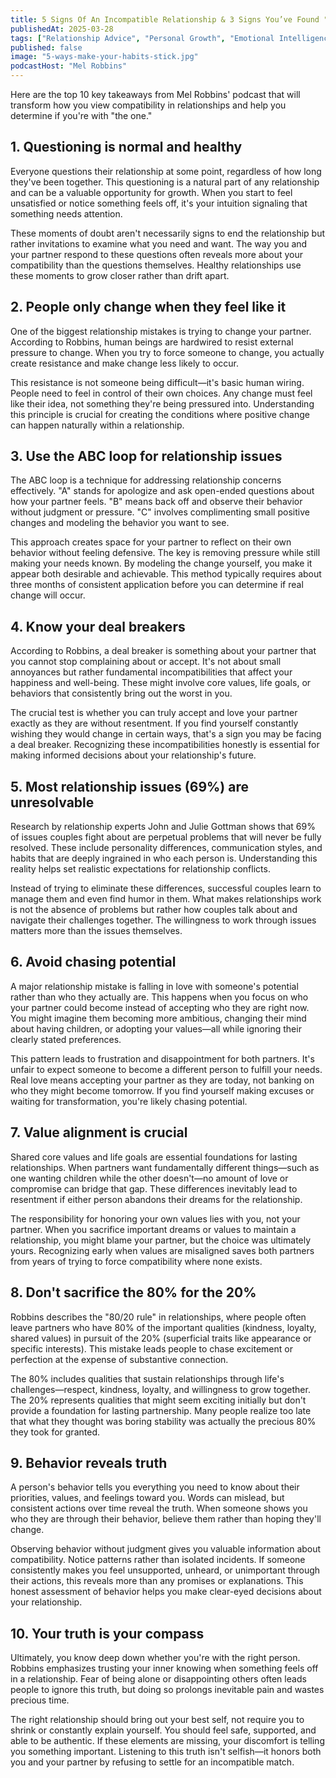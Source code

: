 ```yaml
---
title: 5 Signs Of An Incompatible Relationship & 3 Signs You’ve Found "The One"
publishedAt: 2025-03-28
tags: ["Relationship Advice", "Personal Growth", "Emotional Intelligence"]
published: false
image: "5-ways-make-your-habits-stick.jpg"
podcastHost: "Mel Robbins"
---
```



<PodcastSummaryPageLayout frontmatter={frontmatter}>

Here are the top 10 key takeaways from Mel Robbins' podcast that will transform how you view compatibility in relationships and help you determine if you're with "the one."

## 1. Questioning is normal and healthy

Everyone questions their relationship at some point, regardless of how long they've been together. This questioning is a natural part of any relationship and can be a valuable opportunity for growth. When you start to feel unsatisfied or notice something feels off, it's your intuition signaling that something needs attention.

These moments of doubt aren't necessarily signs to end the relationship but rather invitations to examine what you need and want. The way you and your partner respond to these questions often reveals more about your compatibility than the questions themselves. Healthy relationships use these moments to grow closer rather than drift apart.

## 2. People only change when they feel like it

One of the biggest relationship mistakes is trying to change your partner. According to Robbins, human beings are hardwired to resist external pressure to change. When you try to force someone to change, you actually create resistance and make change less likely to occur.

This resistance is not someone being difficult—it's basic human wiring. People need to feel in control of their own choices. Any change must feel like their idea, not something they're being pressured into. Understanding this principle is crucial for creating the conditions where positive change can happen naturally within a relationship.

## 3. Use the ABC loop for relationship issues

The ABC loop is a technique for addressing relationship concerns effectively. "A" stands for apologize and ask open-ended questions about how your partner feels. "B" means back off and observe their behavior without judgment or pressure. "C" involves complimenting small positive changes and modeling the behavior you want to see.

This approach creates space for your partner to reflect on their own behavior without feeling defensive. The key is removing pressure while still making your needs known. By modeling the change yourself, you make it appear both desirable and achievable. This method typically requires about three months of consistent application before you can determine if real change will occur.

## 4. Know your deal breakers

According to Robbins, a deal breaker is something about your partner that you cannot stop complaining about or accept. It's not about small annoyances but rather fundamental incompatibilities that affect your happiness and well-being. These might involve core values, life goals, or behaviors that consistently bring out the worst in you.

The crucial test is whether you can truly accept and love your partner exactly as they are without resentment. If you find yourself constantly wishing they would change in certain ways, that's a sign you may be facing a deal breaker. Recognizing these incompatibilities honestly is essential for making informed decisions about your relationship's future.

## 5. Most relationship issues (69%) are unresolvable

Research by relationship experts John and Julie Gottman shows that 69% of issues couples fight about are perpetual problems that will never be fully resolved. These include personality differences, communication styles, and habits that are deeply ingrained in who each person is. Understanding this reality helps set realistic expectations for relationship conflicts.

Instead of trying to eliminate these differences, successful couples learn to manage them and even find humor in them. What makes relationships work is not the absence of problems but rather how couples talk about and navigate their challenges together. The willingness to work through issues matters more than the issues themselves.

## 6. Avoid chasing potential

A major relationship mistake is falling in love with someone's potential rather than who they actually are. This happens when you focus on who your partner could become instead of accepting who they are right now. You might imagine them becoming more ambitious, changing their mind about having children, or adopting your values—all while ignoring their clearly stated preferences.

This pattern leads to frustration and disappointment for both partners. It's unfair to expect someone to become a different person to fulfill your needs. Real love means accepting your partner as they are today, not banking on who they might become tomorrow. If you find yourself making excuses or waiting for transformation, you're likely chasing potential.

## 7. Value alignment is crucial

Shared core values and life goals are essential foundations for lasting relationships. When partners want fundamentally different things—such as one wanting children while the other doesn't—no amount of love or compromise can bridge that gap. These differences inevitably lead to resentment if either person abandons their dreams for the relationship.

The responsibility for honoring your own values lies with you, not your partner. When you sacrifice important dreams or values to maintain a relationship, you might blame your partner, but the choice was ultimately yours. Recognizing early when values are misaligned saves both partners from years of trying to force compatibility where none exists.

## 8. Don't sacrifice the 80% for the 20%

Robbins describes the "80/20 rule" in relationships, where people often leave partners who have 80% of the important qualities (kindness, loyalty, shared values) in pursuit of the 20% (superficial traits like appearance or specific interests). This mistake leads people to chase excitement or perfection at the expense of substantive connection.

The 80% includes qualities that sustain relationships through life's challenges—respect, kindness, loyalty, and willingness to grow together. The 20% represents qualities that might seem exciting initially but don't provide a foundation for lasting partnership. Many people realize too late that what they thought was boring stability was actually the precious 80% they took for granted.

## 9. Behavior reveals truth

A person's behavior tells you everything you need to know about their priorities, values, and feelings toward you. Words can mislead, but consistent actions over time reveal the truth. When someone shows you who they are through their behavior, believe them rather than hoping they'll change.

Observing behavior without judgment gives you valuable information about compatibility. Notice patterns rather than isolated incidents. If someone consistently makes you feel unsupported, unheard, or unimportant through their actions, this reveals more than any promises or explanations. This honest assessment of behavior helps you make clear-eyed decisions about your relationship.

## 10. Your truth is your compass

Ultimately, you know deep down whether you're with the right person. Robbins emphasizes trusting your inner knowing when something feels off in a relationship. Fear of being alone or disappointing others often leads people to ignore this truth, but doing so prolongs inevitable pain and wastes precious time.

The right relationship should bring out your best self, not require you to shrink or constantly explain yourself. You should feel safe, supported, and able to be authentic. If these elements are missing, your discomfort is telling you something important. Listening to this truth isn't selfish—it honors both you and your partner by refusing to settle for an incompatible match.

</PodcastSummaryPageLayout>
